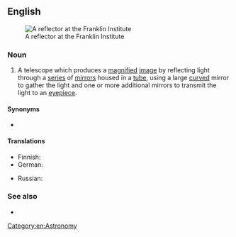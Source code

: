 ==English==
{{wikipedia}}
[[File:Franklin reflector 24.jpg|thumb|A reflector at the Franklin Institute]]

===Noun===
{{en-noun}}

# A telescope which produces a [[magnify|magnified]] [[image]] by reflecting light through a [[series]] of [[mirror]]s housed in a [[tube]], using a large [[curved]] mirror to gather the light and one or more additional mirrors to transmit the light to an [[eyepiece]].

====Synonyms====
* {{l|en|reflector}}

====Translations====
{{trans-top|}}
* Finnish: {{t|fi|peiliteleskooppi}}
* German: {{t+|de|Spiegelteleskop|n}}
{{trans-mid}}
* Russian: {{t+|ru|рефлектор|m|sc=Cyrl}}
{{trans-bottom}}

===See also===
* {{l|en|refracting telescope}}

[[Category:en:Astronomy]]